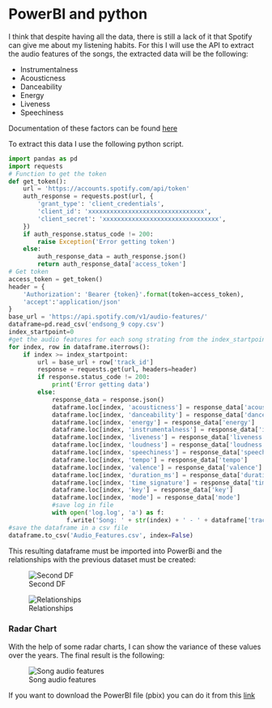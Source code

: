 # PowerBI and python

I think that despite having all the data, there is still a lack of it that Spotify can give me about my listening habits. For this I will use the API to extract the audio features of the songs, the extracted data will be the following:

- Instrumentalness
- Acousticness
- Danceability
- Energy
- Liveness
- Speechiness

Documentation of these factors can be found [here](https://developer.spotify.com/documentation/web-api/reference/#/operations/get-audio-features)

To extract this data I use the following python script.

```python
import pandas as pd
import requests
# Function to get the token
def get_token():
    url = 'https://accounts.spotify.com/api/token'
    auth_response = requests.post(url, {
        'grant_type': 'client_credentials',
        'client_id': 'xxxxxxxxxxxxxxxxxxxxxxxxxxxxxxxx',
        'client_secret': 'xxxxxxxxxxxxxxxxxxxxxxxxxxxxxxxx',
    })
    if auth_response.status_code != 200:
        raise Exception('Error getting token')
    else:
        auth_response_data = auth_response.json()
        return auth_response_data['access_token']
# Get token
access_token = get_token()
header = {
    'Authorization': 'Bearer {token}'.format(token=access_token),
    'accept':'application/json'
}
base_url = 'https://api.spotify.com/v1/audio-features/'
dataframe=pd.read_csv('endsong_9 copy.csv')
index_startpoint=0
#get the audio features for each song strating from the index_startpoint
for index, row in dataframe.iterrows():
    if index >= index_startpoint:
        url = base_url + row['track_id']
        response = requests.get(url, headers=header)
        if response.status_code != 200:
            print('Error getting data')
        else:
            response_data = response.json()
            dataframe.loc[index, 'acousticness'] = response_data['acousticness']
            dataframe.loc[index, 'danceability'] = response_data['danceability']
            dataframe.loc[index, 'energy'] = response_data['energy']
            dataframe.loc[index, 'instrumentalness'] = response_data['instrumentalness']
            dataframe.loc[index, 'liveness'] = response_data['liveness']
            dataframe.loc[index, 'loudness'] = response_data['loudness']
            dataframe.loc[index, 'speechiness'] = response_data['speechiness']
            dataframe.loc[index, 'tempo'] = response_data['tempo']
            dataframe.loc[index, 'valence'] = response_data['valence']
            dataframe.loc[index, 'duration_ms'] = response_data['duration_ms']
            dataframe.loc[index, 'time_signature'] = response_data['time_signature']
            dataframe.loc[index, 'key'] = response_data['key']
            dataframe.loc[index, 'mode'] = response_data['mode']
            #save log in file
            with open('log.log', 'a') as f:
                f.write('Song: ' + str(index) + ' - ' + dataframe['track_id'][index])
#save the dataframe in a csv file
dataframe.to_csv('Audio_Features.csv', index=False)
```

This resulting dataframe must be imported into PowerBi and the relationships with the previous dataset must be created:

![Second DF](/PowerBi/7-Spotify_import_second_df.png "Title: Second DF"){fig-alt="Second DF."}


![Relationships](/PowerBi/8-Spotify_relationships.png "Title: Relationships"){fig-alt="Relationships."}

### Radar Chart

With the help of some radar charts, I can show the variance of these values over the years. The final result is the following:

![Song audio features](/PowerBi/9-Spotify_songs.png "Title: Song audio features"){fig-alt="Song audio features."}

If you want to download the PowerBI file (pbix) you can do it from this [link](https://desktop.github.com/)